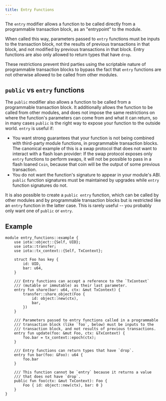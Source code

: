 ```yaml
---
title: Entry Functions
---
```


The `entry` modifier allows a function to be called directly from a programmable transaction block, as an "entrypoint" to the module.

When called this way, parameters passed to `entry` functions must be inputs to the transaction block, not the results of previous transactions in that block, and not modified by previous transactions in that block. Entry functions are also only allowed to return types that have `drop`.

These restrictions prevent third parties using the scriptable nature of programmable transaction blocks to bypass the fact that `entry` functions are not otherwise allowed to be called from other modules.

## `public` vs `entry` functions

The `public` modifier also allows a function to be called from a programmable transaction block.  It additionally allows the function to be called from other modules, and does not impose the same restrictions on where the function's parameters can come from and what it can return, so in many cases `public` is the right way to expose your function to the outside world. `entry` is useful if:

- You want strong guarantees that your function is not being combined with third-party module functions, in programmable transaction blocks.  The canonical example of this is a swap protocol that does not want to interact with a flash loan provider: If the swap protocol exposes only `entry` functions to perform swaps, it will not be possible to pass in a flash loaned `Coin`, because that coin will be the output of some previous transaction.
- You do not want the function's signature to appear in your module's ABI.  `public` function signatures must be maintained by upgrades while `entry` function signatures do not.

It is also possible to create a `public entry` function, which can be called by other modules and by programmable transaction blocks but is restricted like an `entry` function in the latter case.  This is rarely useful -- you probably only want one of `public` or `entry`.

## Example

```move
module entry_functions::example {
    use iota::object::{Self, UID};
    use iota::transfer;
    use iota::tx_context::{Self, TxContext};

    struct Foo has key {
        id: UID,
        bar: u64,
    }

    /// Entry functions can accept a reference to the `TxContext`
    /// (mutable or immutable) as their last parameter.
    entry fun share(bar: u64, ctx: &mut TxContext) {
        transfer::share_object(Foo {
            id: object::new(ctx),
            bar,
        })
    }

    /// Parameters passed to entry functions called in a programmable
    /// transaction block (like `foo`, below) must be inputs to the
    /// transaction block, and not results of previous transactions.
    entry fun update(foo: &mut Foo, ctx: &TxContext) {
        foo.bar = tx_context::epoch(ctx);
    }

    /// Entry functions can return types that have `drop`.
    entry fun bar(foo: &Foo): u64 {
        foo.bar
    }

    /// This function cannot be `entry` because it returns a value
    /// that does not have `drop`.
    public fun foo(ctx: &mut TxContext): Foo {
        Foo { id: object::new(ctx), bar: 0 }
    }
}
```
